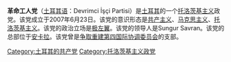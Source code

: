 '''革命工人党'''（[[土耳其语|土耳其语]]：Devrimci İşçi Partisi）是[[土耳其|土耳其]]的一个[[托洛茨基主义|托洛茨基主义]]政党。该党成立于2007年6月23日。该党的意识形态是[[共产主义|共产主义]]、[[马克思主义|马克思主义]]、[[托洛茨基主义|托洛茨基主义]]。该党的政治立场是[[极左翼|极左翼]]。该党的领导人是Sungur Savran。该党的总部位于[[安卡拉|安卡拉]]。该党曾是[[争取重建第四国际协调委员会|争取重建第四国际协调委员会]]的支部。

[[Category:土耳其的共产党|Category:土耳其的共产党]]
[[Category:托洛茨基主义政党|Category:托洛茨基主义政党]]